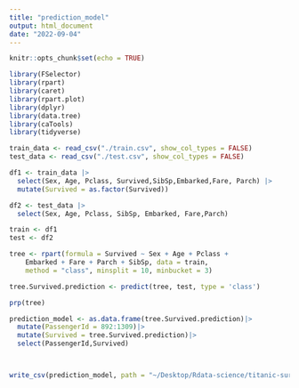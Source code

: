 ```yaml
---
title: "prediction_model"
output: html_document
date: "2022-09-04"
---
```


```r
knitr::opts_chunk$set(echo = TRUE)

library(FSelector)
library(rpart)
library(caret)
library(rpart.plot)
library(dplyr)
library(data.tree)
library(caTools)
library(tidyverse)

```

```r

train_data <- read_csv("./train.csv", show_col_types = FALSE)
test_data <- read_csv("./test.csv", show_col_types = FALSE)

```

```r
df1 <- train_data |>
  select(Sex, Age, Pclass, Survived,SibSp,Embarked,Fare, Parch) |>
  mutate(Survived = as.factor(Survived))

df2 <- test_data |>
  select(Sex, Age, Pclass, SibSp, Embarked, Fare,Parch) 
```


```r

train <- df1
test <- df2
```

```r
tree <- rpart(formula = Survived ~ Sex + Age + Pclass + 
    Embarked + Fare + Parch + SibSp, data = train, 
    method = "class", minsplit = 10, minbucket = 3)
```


```r
tree.Survived.prediction <- predict(tree, test, type = 'class')

```

```r
prp(tree)
```

```r
prediction_model <- as.data.frame(tree.Survived.prediction)|>
  mutate(PassengerId = 892:1309)|>
  mutate(Survived = tree.Survived.prediction)|>
  select(PassengerId,Survived)



write_csv(prediction_model, path = "~/Desktop/Rdata-science/titanic-survival-prediction/titanic5.csv")
```





